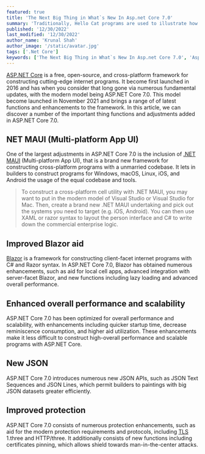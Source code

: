 ```yaml
---
featured: true
title: 'The Next Big Thing in What`s New In Asp.net Core 7.0'
summary: 'Traditionally, Hello Cat programs are used to illustrate how the process of coding works, as well as to ensure that a language or system is operating correctly.'
published: '12/30/2022'
last_modified: '12/30/2022'
author_name: 'Krunal Shah'
author_image: '/static/avatar.jpg'
tags: ['.Net Core']
keywords: ['The Next Big Thing in What`s New In Asp.net Core 7.0', 'Asp.net Core 7.0', '.net Core 7.0','Dot net 7','Dot net core C# release']
---
```


[ASP.NET Core](https://dotnet.microsoft.com/en-us/) is a free, open-source, and cross-platform framework for constructing cutting-edge internet programs. It become first launched in 2016 and has when you consider that long gone via numerous fundamental updates, with the modern model being ASP.NET Core 7.0. This model become launched in November 2021 and brings a range of of latest functions and enhancements to the framework. In this article, we can discover a number of the important thing functions and adjustments added in ASP.NET Core 7.0.

## NET MAUI (Multi-platform App UI)
One of the largest adjustments in ASP.NET Core 7.0 is the inclusion of [.NET MAUI](https://learn.microsoft.com/en-us/dotnet/maui/what-is-maui?view=net-maui-7.0) (Multi-platform App UI), that is a brand new framework for constructing cross-platform programs with a unmarried codebase. It lets in builders to construct programs for Windows, macOS, Linux, iOS, and Android the usage of the equal codebase and tools.

> To construct a cross-platform cell utility with .NET MAUI, you may want to put in the modern model of Visual Studio or Visual Studio for Mac. Then, create a brand new .NET MAUI undertaking and pick out the systems you need to target (e.g. iOS, Android). You can then use XAML or razor syntax to layout the person interface and C# to write down the commercial enterprise logic.

## Improved Blazor aid
[Blazor](https://dotnet.microsoft.com/en-us/apps/aspnet/web-apps/blazor) is a framework for constructing client-facet internet programs with C# and Razor syntax. In ASP.NET Core 7.0, Blazor has obtained numerous enhancements, such as aid for local cell apps, advanced integration with server-facet Blazor, and new functions including lazy loading and advanced overall performance.

## Enhanced overall performance and scalability
ASP.NET Core 7.0 has been optimized for overall performance and scalability, with enhancements including quicker startup time, decrease reminiscence consumption, and higher aid utilization. These enhancements make it less difficult to construct high-overall performance and scalable programs with ASP.NET Core.

## New JSON
ASP.NET Core 7.0 introduces numerous new JSON APIs, such as JSON Text Sequences and JSON Lines, which permit builders to paintings with big JSON datasets greater efficiently.

## Improved protection
ASP.NET Core 7.0 consists of numerous protection enhancements, such as aid for the modern protection requirements and protocols, including [TLS](https://en.wikipedia.org/wiki/Transport_Layer_Security) 1.three and HTTP/three. It additionally consists of new functions including certificates pinning, which allows shield towards man-in-the-center attacks.
